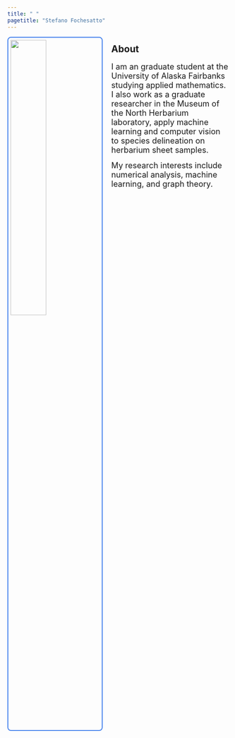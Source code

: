 ```yaml
---
title: " "
pagetitle: "Stefano Fochesatto"
---
```


<link rel="stylesheet" href="styles.css" type="text/css">
<link rel="stylesheet" href="academicicons/css/academicons.min.css"/>

<img src="images/profile.jpg" style="width:40%; border: 2px solid #4582ec;
                                                border-radius: 4px; 
                                                padding: 5px; 
                                                border-radius: 8px; 
                                                margin-right: 20px" align="left">
                                                
                                      
## About


<font size='4'>
I am an graduate student at the University of Alaska Fairbanks studying applied mathematics. 
I also work as a graduate researcher in the Museum of the North Herbarium laboratory, apply 
machine learning and computer vision to species delineation on herbarium sheet samples. 

My research interests include numerical analysis, machine learning, and graph theory.
</font>


